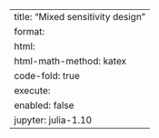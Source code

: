 ---
title: "Mixed sensitivity design"
format:
    html:
        html-math-method: katex
        code-fold: true
execute:
    enabled: false
jupyter: julia-1.10
---